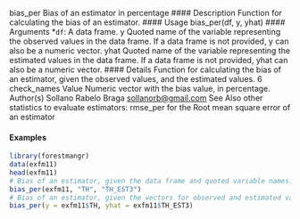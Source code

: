 bias_per Bias of an estimator in percentage
#### Description
Function for calculating the bias of an estimator.
#### Usage
bias_per(df, y, yhat)
#### Arguments 
*``df``: A data frame.
y Quoted name of the variable representing the observed values in the data frame.
If a data frame is not provided, y can also be a numeric vector.
yhat Quoted name of the variable representing the estimated values in the data frame.
If a data frame is not provided, yhat can also be a numeric vector.
#### Details
Function for calculating the bias of an estimator, given the observed values, and the estimated
values.
6 check_names
Value
Numeric vector with the bias value, in percentage.
Author(s)
Sollano Rabelo Braga <sollanorb@gmail.com>
See Also
other statistics to evaluate estimators: rmse_per for the Root mean square error of an estimator

#### Examples
```r
library(forestmangr)
data(exfm11)
head(exfm11)
# Bias of an estimator, given the data frame and quoted variable names:
bias_per(exfm11, "TH", "TH_EST3")
# Bias of an estimator, given the vectors for observed and estimated values:
bias_per(y = exfm11$TH, yhat = exfm11$TH_EST3)
```



